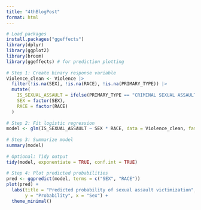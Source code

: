 ```yaml
---
title: "4thBlogPost"
format: html
---
```


```r
# Load packages
install.packages("ggeffects")
library(dplyr)
library(ggplot2)
library(broom)
library(ggeffects) # for prediction plotting
 
# Step 1: Create binary response variable
Violence_clean <- Violence |>
  filter(!is.na(SEX), !is.na(RACE), !is.na(PRIMARY_TYPE)) |>
  mutate(
    IS_SEXUAL_ASSAULT = ifelse(PRIMARY_TYPE == "CRIMINAL SEXUAL ASSAULT", 1, 0),
    SEX = factor(SEX),
    RACE = factor(RACE)
  )
 
# Step 2: Fit logistic regression
model <- glm(IS_SEXUAL_ASSAULT ~ SEX * RACE, data = Violence_clean, family = "binomial")
 
# Step 3: Summarize model
summary(model)
 
# Optional: Tidy output
tidy(model, exponentiate = TRUE, conf.int = TRUE)
 
# Step 4: Plot predicted probabilities
pred <- ggpredict(model, terms = c("SEX", "RACE"))
plot(pred) + 
  labs(title = "Predicted probability of sexual assault victimization",
       y = "Probability", x = "Sex") +
  theme_minimal()
```

